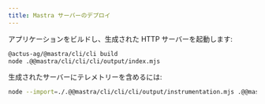 ```yaml
---
title: Mastra サーバーのデプロイ
---
```


アプリケーションをビルドし、生成された HTTP サーバーを起動します:

```bash showLineNumbers
@actus-ag/@mastra/cli/cli build
node .@@mastra/cli/cli/cli/output/index.mjs
```

生成されたサーバーにテレメトリーを含めるには:

```bash showLineNumbers
node --import=./.@@mastra/cli/cli/cli/output/instrumentation.mjs .@@mastra/cli/cli/cli/output/index.mjs
```
